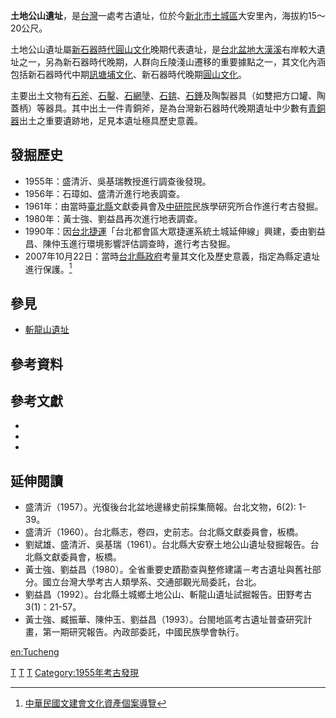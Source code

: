 {{coord|24|58|10.6|N|121|26|2.8|E|scale:5000|display=title}}

'''土地公山遺址'''，是[[台灣|台灣]]一處考古遺址，位於今[[新北市|新北市]][[土城區|土城區]]大安里內，海拔約15～20公尺。

土地公山遺址屬[[新石器時代|新石器時代]][[圓山文化|圓山文化]]晚期代表遺址，是[[台北盆地|台北盆地]][[大漢溪|大漢溪]]右岸較大遺址之一，另為新石器時代晚期，人群向丘陵淺山遷移的重要據點之一，其文化內涵包括新石器時代中期[[訊塘埔文化|訊塘埔文化]]、新石器時代晚期[[圓山文化|圓山文化]]。

主要出土文物有[[石斧|石斧]]、[[石鑿|石鑿]]、[[石網墬|石網墬]]、[[石錛|石錛]]、[[石錘|石錘]]及陶製器具（如雙把方口罐、陶蓋柄）等器具。其中出土一件青銅斧，是為台灣新石器時代晚期遺址中少數有[[青銅器|青銅器]]出土之重要遺跡地，足見本遺址極具歷史意義。

== 發掘歷史 ==
*1955年：盛清沂、吳基瑞教授進行調查後發現。
*1956年：石璋如、盛清沂進行地表調查。
*1961年：由當時[[新北市|臺北縣]]文獻委員會及[[中研院|中研院]]民族學研究所合作進行考古發掘。
*1980年：黃士強、劉益昌再次進行地表調查。
*1990年：因[[台北捷運|台北捷運]]「台北都會區大眾捷運系統土城延伸線」興建，委由劉益昌、陳仲玉進行環境影響評估調查時，進行考古發掘。
*2007年10月22日：當時[[台北縣政府|台北縣政府]]考量其文化及歷史意義，指定為縣定遺址進行保護。<ref>[http://www.hach.gov.tw/hach/frontsite/cultureassets/caseBasicInfoAction.do?method=doViewCaseBasicInfo&caseId=FC09703000020&version=1&assetsClassifyId=2.1&menuId=301 中華民國文建會文化資產個案導覽]{{dead link|date=2017年12月 |bot=InternetArchiveBot |fix-attempted=yes }}</ref>

==參見==
*[[斬龍山遺址|斬龍山遺址]]

== 參考資料 ==
{{reflist}}

== 參考文獻 ==
{{refbegin}}
* {{Cite web|url=http://210.69.67.10/web/content?ID=6346|title=台灣大百科 - 土地公山遺址|accessdate=2010-03-27|author=蔡佩穎|publisher=中華民國文化建設委員會}}{{dead link|date=2017年12月 |bot=InternetArchiveBot |fix-attempted=yes }}
* {{cite book   | last = 蔡丁財   | year = 2005   | title =  擺接史話－土城人文史蹟導覽   | publisher = 台北縣土城市公所   | location = 台北縣.
   | isbn = 9860008418}}
* {{cite journal en | last = 劉益昌 | year = 1997 | title = 古老的土地公山人 | journal = 北縣文化 | volume = 52 | publisher = 台北縣文化局
 | location = 台北縣 | issn = 1812-9099 }}
{{refend}}

== 延伸閱讀 ==
{{refbegin}}
*盛清沂（1957）。光復後台北盆地邊緣史前採集簡報。台北文物，6(2): 1-39。
*盛清沂（1960）。台北縣志，卷四，史前志。台北縣文獻委員會，板橋。
*劉斌雄、盛清沂、吳基瑞（1961）。台北縣大安寮土地公山遺址發掘報告。台北縣文獻委員會，板橋。
*黃士強、劉益昌（1980）。全省重要史蹟勘查與整修建議－考古遺址與舊社部分。國立台灣大學考古人類學系、交通部觀光局委託，台北。
*劉益昌（1992）。台北縣土城鄉土地公山、斬龍山遺址試掘報告。田野考古3(1)：21-57。
*黃士強、臧振華、陳仲玉、劉益昌（1993）。台閩地區考古遺址普查研究計畫，第一期研究報告。內政部委託，中國民族學會執行。
{{refend}}

{{台灣考古遺址}}

[[Category:台湾新石器时代遗址|T]]
[[Category:新北市文化資產|T]]
[[Category:土城區|T]]
[[Category:1955年考古發現|Category:1955年考古發現]]


[[en:Tucheng|en:Tucheng]]